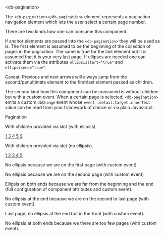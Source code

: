 
<Meta title="Components/Pagination/Intro" />

<db-headline variant="1"> &lt;db-pagination&gt;</db-headline>

The `<db-pagination></db-pagination>` element represents a pagination navigation
element which lets the user select a certain page number.

There are two kinds how one can consume this component.

If anchor elements are passed into the `<db-pagination>` they will be used as
is. The first element is assumed to be the beginning of the collection of pages
in the pagination.
The same is true for the last element but it is assumed that it is your very
last page.
If ellipses are needed one can activate them via the attributes 
`ellipsisstart="true"` and `ellipsisend="true"`.

Caveat: Previous and next arrows will always jump from the second/penultimate
element to the first/last element passed as children.

The second kind how this component can be consumed is without children but with
a custom event. When a certain page is selected, `<db-pagination>` emits a custom `dbChange`
event whose `event .detail.target.innerText` value can be read from your
framework of choice or via plain Javascript.

<db-headline variant="2"> Pagination</db-headline>

<db-headline> With children provided via slot (with ellipsis) </db-headline>

<Canvas>
  <db-pagination ellipsisstart="true" ellipsisend="true">
    <a href="#" title="first page">
      1
    </a>
    <a href="#" title="third page">
      3
    </a>
    <a href="#" data-currentpage title="fourth page">
      4
    </a>
    <a href="#" title="fifth page">
      5
    </a>
    <a href="#" title="ninth page">
      9
    </a>
  </db-pagination>
</Canvas>

<db-headline>With children provided via slot (no ellipsis).</db-headline>

<Canvas>
  <db-pagination>
    <a href="#" title="first page">
      1
    </a>
    <a href="#" title="second page">
      2
    </a>
    <a href="#" data-currentpage title="third page">
      3
    </a>
    <a href="#" title="fourth page">
      4
    </a>
    <a href="#" title="fifth page">
      5
    </a>
  </db-pagination>
</Canvas>

<db-headline>No ellipsis because we are on the first page (with custom event)</db-headline>

<Canvas>
  <db-pagination currentpage="1" pages="9" count="3"></db-pagination>
</Canvas>

<db-headline>No ellipsis because we are on the second page (with custom event)</db-headline>

<Canvas>
  <db-pagination currentpage="2" pages="9" count="3"></db-pagination>
</Canvas>

<db-headline>Ellipsis on both ends because we are far from the beginning and the end (full configuration of component attributes and custom event).</db-headline>

<Canvas>
<db-pagination
    currentpage="4"
    pages="9"
    count="3"
    titleprevious="Titel nächstes"
    titlenext="Titel vorher"
    titlepagination="Seitennummer"
    textprevious="Vorher"
    textnext="Nächstes"
  ></db-pagination>
</Canvas>

<db-headline>No ellipsis at the end because we are on the second to last page (with custom event).</db-headline>

<Canvas>
  <db-pagination currentpage="8" pages="9" count="3"></db-pagination>
</Canvas>

<db-headline>Last page, no ellipsis at the end but in the front (with custom event).</db-headline>

<Canvas>
  <db-pagination currentpage="9" pages="9" count="3"></db-pagination>
</Canvas>

<db-headline>No ellipsis at both ends because we there are too few pages (with custom event).</db-headline>

<Canvas>
  <db-pagination currentpage="2" pages="3" count="3"></db-pagination>
</Canvas>

<Readme />
